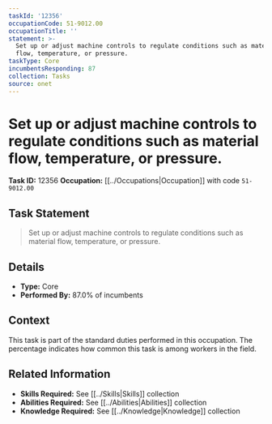 ```yaml
---
taskId: '12356'
occupationCode: 51-9012.00
occupationTitle: ''
statement: >-
  Set up or adjust machine controls to regulate conditions such as material
  flow, temperature, or pressure.
taskType: Core
incumbentsResponding: 87
collection: Tasks
source: onet
---
```

# Set up or adjust machine controls to regulate conditions such as material flow, temperature, or pressure.

**Task ID:** 12356
**Occupation:** [[../Occupations|Occupation]] with code `51-9012.00`

## Task Statement

> Set up or adjust machine controls to regulate conditions such as material flow, temperature, or pressure.

## Details

- **Type:** Core
- **Performed By:** 87.0% of incumbents

## Context

This task is part of the standard duties performed in this occupation. The percentage indicates how common this task is among workers in the field.

## Related Information

- **Skills Required:** See [[../Skills|Skills]] collection
- **Abilities Required:** See [[../Abilities|Abilities]] collection
- **Knowledge Required:** See [[../Knowledge|Knowledge]] collection
